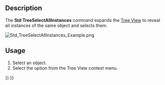 <languages/>
<translate>

<!--T:1-->
{{Docnav
|[[Part_SelectFilter|Part SelectFilter]]
|[[Std_ToggleFreeze|ToggleFreeze]]
|[[Std_Base|Std Base]]
|IconL=Part_SelectFilter.svg
|IconR=Std_ToggleFreeze.svg
|IconC=Freecad.svg
}}

<!--T:2-->
{{GuiCommand
|Name=Std TreeSelectAllInstances
|Workbenches=All
}}

== Description == <!--T:3-->

<!--T:4-->
The '''Std TreeSelectAllInstances''' command expands the [[Tree_View|Tree View]] to reveal all instances of the same object and selects them.

</translate>
[[Image:Std_TreeSelectAllInstances_Example.png]]
<translate>
<!--T:5-->
{{Caption|3 instances of the same [[Part_Box|Part Box]], used in 3 [[Part_Cut|Part Cut]] operations, selected with this command}}

== Usage == <!--T:6-->

<!--T:7-->
# Select an object.
# Select the {{MenuCommand|[[Image:Std_TreeSelectAllInstances.svg|16px]] Select All Instances}} option from the Tree View context menu.


<!--T:8-->
{{Docnav
|[[Part_SelectFilter|Part SelectFilter]]
|[[Std_ToggleFreeze|ToggleFreeze]]
|[[Std_Base|Std Base]]
|IconL=Part_SelectFilter.svg
|IconR=Std_ToggleFreeze.svg
|IconC=Freecad.svg
}}

</translate>
{{Std_Base_navi{{#translation:}}}}
{{Userdocnavi{{#translation:}}}}